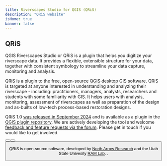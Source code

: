```yaml
---
title: Riverscapes Studio for QGIS (QRiS)
description: "QRiS website"
isHome: true
banner: false
---
```



<Container maxWidth="xl">

## QRiS

QGIS Riverscapes Studio or QRiS is a plugin that helps you digitize your riverscape data. It provides a flexible, extensible structure for your data, together with consistent symbology to streamline your data capture, monitoring and analysis.

QRiS is a plugin to the free, open-source [QGIS](https://qgis.org/en/site/) desktop GIS software. QRiS is targeted at anyone interested in understanding and analyzing their riverscape - including:  practitioners, managers, analysts, researchers and students with some familiarity with GIS. It helps users with analysis, monitoring, assessment of riverscapes as well as preparation of the design and as-builts of low-tech process-based restoration designs.

<Container maxWidth="xl">
    <Grid container spacing={4} sx={{mt: 3}} padding={0}>
      <StoryCard 
        title="Download QRiS"
        image={CardImage}
        description="Learn how to download and install QRiS for QGIS."
        to="/download/install" />
      <StoryCard 
        title="Getting Started"
        image={CardImage}
        description="Learn how to create a project and start digitizing your riverscape."
        to="/getting-started" />
      <StoryCard 
        title="Software Help"
        image={CardImage}
        description="Get help with using QRiS and its features."
        to="/software-help" />
    </Grid>
</Container>

QRiS 1.0 [was released in September 2024](https://www.riverscapes.net/topics/33160/topic_feed_posts/803783)  and is available as a plugin in the [QGIS plugin repository](https://plugins.qgis.org/plugins/qris_deploy/). We are actively developing the tool and welcome [feedback and feature requests via the forum](https://www.riverscapes.net/topics/33160/forum). Please get in touch if you would like to get involved.
</Container>

<Container maxWidth="xl">
    <Grid container spacing={4} sx={{mt: 3}} padding={0}>
      <Button to="https://www.riverscapes.net/topics/33160/feed" iconName="Diversity3"
        title="QRiS User Community "
        subtitle="Join, Contribute, Stay up to Date" color="secondary"
      />
      <Button to="https://riverscapes.freshdesk.com/support/solutions/folders/153000068961" iconName="HelpCenter"
        title="Knowledge Base Articles"
        subtitle="Search QRiS Knowledge Base on Freshdesk" 
      />
      <Button to="https://riverscapes.freshdesk.com/support/" iconName="SupportAgent"
        title="Get Support"
        subtitle="Submit a Ticket on Freshdesk" color="secondary"
      />
    </Grid>
</Container>

QRiS is open-source software, developed by [North Arrow Research](https://www.northarrowresearch.com/) and the Utah State Univesity [RAM Lab](). <Icon iconName="GitHub" />.

